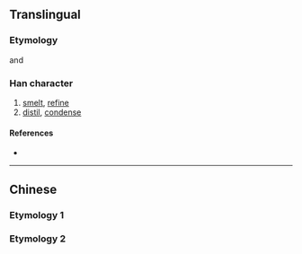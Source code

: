 {{character info/new}}
{{also|煉|鍊}}
==Translingual==
{{Han simplified forms|鍊|錬|炼}}

===Etymology===
{{Han simp|煉|f=柬|t=𫠣}}
and {{Han simp|鍊|f=柬|t=𫠣|f2=金|t2=火}}

===Han character===
{{Han char|rn=86|rad=火|as=05|sn=9|four=|canj=FKVC|ids=⿰火𫠣}}

# [[smelt]], [[refine]]
# [[distil]], [[condense]]

====References====
* {{Han ref|kx=0669.101|hdz=32195.050|uh=70BC}}

----

==Chinese==

===Etymology 1===
{{zh-see|煉}}

===Etymology 2===
{{zh-see|鍊}}